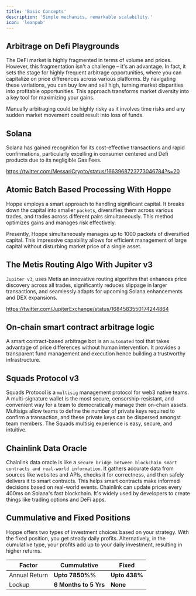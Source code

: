 ```yaml
---
title: 'Basic Concepts'
description: 'Simple mechanics, remarkable scalability.'
icon: 'leanpub'
---
```


## Arbitrage on Defi Playgrounds

The DeFi market is highly fragmented in terms of volume and prices. However, this fragmentation isn't a challenge – it's an advantage. In fact, it sets the stage for highly frequent arbitrage opportunities, where you can capitalize on price differences across various platforms. By navigating these variations, you can buy low and sell high, turning market disparities into profitable opportunities. This approach transforms market diversity into a key tool for maximizing your gains.

<Tip>

Manually arbitraging could be highly risky as it involves time risks and any sudden market movement could result into loss of funds.

</Tip>

## Solana

Solana has gained recognition for its cost-effective transactions and rapid confirmations, particularly excelling in consumer centered and Defi products due to its negligible Gas Fees.

https://twitter.com/MessariCrypto/status/1663968723773046784?s=20


## Atomic Batch Based Processing With Hoppe 

Hoppe employs a smart approach to handling significant capital. It breaks down the capital into smaller ```packets```, diversifies them across various trades, and trades across different pairs simultaneously. This method optimizes gains and manages risk effectively.

<Info>

Presently, Hoppe simultaneously manages up to 1000 packets of diversified capital. This impressive capability allows for efficient management of large capital without disturbing market price of a single asset.

</Info>

## The Metis Routing Algo With Jupiter v3

```Jupiter v3```, uses Metis an innovative routing algorithm that enhances price discovery across all trades, significantly reduces slippage in larger transactions, and seamlessly adapts for upcoming Solana enhancements and DEX expansions.

https://twitter.com/JupiterExchange/status/1684583550174244864

## On-chain smart contract arbitrage logic

A smart contract-based arbitrage bot is an ```automated``` tool that takes advantage of price differences without human intervention. It provides a transparent fund management and execution hence building a trustworthy infrastructure.

## Squads Protocol v3

Squads Protocol is a ```multisig``` management protocol for web3 native teams. A multi-signature wallet is the most secure, censorship-resistant, and convenient way for a team to democratically manage their on-chain assets. Multisigs allow teams to define the number of private keys required to confirm a transaction, and these private keys can be dispersed amongst team members. The Squads multisig experience is easy, secure, and intuitive.

## Chainlink Data Oracle

Chainlink data oracle is like a ```secure bridge between blockchain smart contracts and real-world information```. It gathers accurate data from sources like websites and APIs, checks it for correctness, and then safely delivers it to smart contracts. This helps smart contracts make informed decisions based on real-world events. Chainlink can update prices every 400ms on Solana's fast blockchain. It's widely used by developers to create things like trading options and DeFi apps.

## Cummulative and Fixed Positions

Hoppe offers two types of investment choices based on your strategy. With the fixed position, you get steady daily profits. Alternatively, in the cumulative type, your profits add up to your daily investment, resulting in higher returns.

| Factor        | Cummulative       | Fixed          |
| ------------- | ----------------- | --------------- |
| Annual Return | **Upto 7850%%**   | **Upto 438%**        |
| Lockup        | **6 Months to 5 Yrs**   | **None**        |

